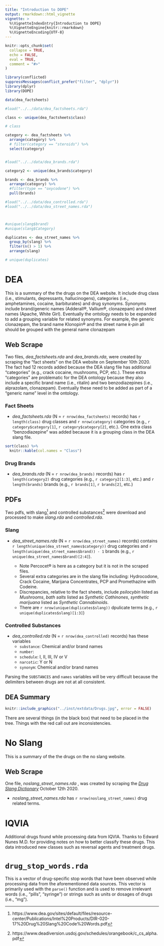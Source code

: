 ```yaml
---
title: "Introduction to DOPE"
output: rmarkdown::html_vignette
vignette: >
  %\VignetteIndexEntry{Introduction to DOPE}
  %\VignetteEngine{knitr::rmarkdown}
  %\VignetteEncoding{UTF-8}
---
```


```r
knitr::opts_chunk$set(
  collapse = TRUE,
  echo = FALSE,
  eval = TRUE,
  comment = "#>"
)
```

```r
library(conflicted)
suppressMessages(conflict_prefer("filter", "dplyr"))
library(dplyr)
library(DOPE)
```


```r
data(dea_factsheets)

#load("../../data/dea_factsheets.rda")

class <- unique(dea_factsheets$class)

# class

category <- dea_factsheets %>%
  arrange(category) %>%
  # filter(category == "steroids") %>%
  select(category)


#load("../../data/dea_brands.rda")

category2 <- unique(dea_brands$category)

brands <- dea_brands %>%
  arrange(category) %>%
  #filter(type == "oxycodone") %>%
  pull(brands)

#load("../../data/dea_controlled.rda")
#load("../../data/dea_street_names.rda")



#unique(slang$brand)
#unique(slang$Category)

duplicates <- dea_street_names %>%
  group_by(slang) %>%
  filter(n() > 1) %>%
  arrange(slang)

# unique(duplicates)
```


# DEA

This is a summary of the the drugs on the DEA website.  It include drug class (i.e., stimulants, depressants, hallucinogens), categories (i.e.,  amphetamines, cocaine, barbiturates) and drug synonyms. Synonyms include brand/generic names (Adderall®, Vallium®, clonazepam) and street names (Apache, White Girl).  Eventually the ontology needs to be expanded to add a grouping variable for related synonyms.  For example, the generic clonazepam, the brand name Klonopin® and the street name *k-pin* all should be grouped with the general name clonazepam

## Web Scrape
Two files, *dea_factsheets.rda* and *dea_brands.rda*, were created by scraping the "fact sheets" on the DEA website on September 10th 2020. The fact had 12 records added because the DEA slang file has additional "categories" (e.g., crack cocaine, mushrooms, PCP, etc.).  These extra "categories" are problematic for the DEA ontology because they also include a specific brand name (i.e., ritalin) and two benzodiazepines (i.e., alprazolam, clonazepam).  Eventually these need to be added as part of a "generic name" level in the ontology.

### Fact Sheets

+ *dea_factsheets.rda* (N = `r nrow(dea_factsheets)` records) has `r length(class)` drug classes and `r nrow(category)` categories (e.g., `r category$category[1]`, `r category$category[2]`, etc.).  One extra class "benzodiazepine" was added because it is a grouping class in the DEA slang file.

```r
sort(class) %>%
  knitr::kable(col.names = "Class")
```

### Drug Brands

+ *dea_brands.rda* (N = `r nrow(dea_brands)` records) has `r length(category2)` drug categories (e.g., `r category2[1:3]`, etc.) and `r length(brands)`  brands (e.g., `r brands[1]`, `r brands[2]`, etc.)

## PDFs

Two pdfs, with slang^[https://www.dea.gov/sites/default/files/resource-center/Publications/Intel%20Products/DIR-020-17%20Drug%20Slang%20Code%20Words.pdf] and controlled substances^[https://www.deadiversion.usdoj.gov/schedules/orangebook/c_cs_alpha.pdf] were download and processed to make  *slang.rda* and *controlled.rda*.

### Slang

+ *dea_street_names.rda* (N = `r nrow(dea_street_names)` records) contains `r length(unique(dea_street_names$category))` drug categories and `r length(unique(dea_street_names$brand)) - 1` brands (e.g., `r unique(dea_street_names$brand)[2:4]`).


    + Note Percocet® is here as a category but it is not in the scraped files.
    + Several extra categories are in the slang file including: Hydrocodone, Crack Cocaine, Marijana Concentrates, PCP and Promethazine with Codeine.
    + Discrepancies, relative to the fact sheets, include *psilocybin* listed as *Mushrooms*, *bath salts* listed as *Synthetic Cathinones*, *synthetic marijuana* listed as *Synthetic Cannabinoids*.
    + There are `r nrow(unique(duplicates$slang))` dpulicate terms (e.g., `r unique(duplicates$slang)[1:3]`)

### Controlled Substances

+ *dea_controlled.rda* (N = `r nrow(dea_controlled)` records) has these variables
    + `substance`: Chemical and/or brand names
    + `number`:
    + `schedule`: I, II, III, IV or V
    + `narcotic`: Y or N
    + `synonym`: Chemical and/or brand names

Parsing the `SUBSTANCES` and `names` variables will be very difficult because the delimiters between drugs are not at all consistent.

## DEA Summary

```r
knitr::include_graphics("../inst/extdata/Drugs.jpg", error = FALSE)
```

There are several things (in the black box) that need to be placed in the tree.  Things with the red call out are inconsistencies.

# No Slang

This is a summary of the the drugs on the no slang website.

## Web Scrape
One file, *noslang_street_names.rda* , was created by scraping the [*Drug Slang Dictionary*](https://www.noslang.com/drugs/dictionary) October 12th 2020.

+ *noslang_street_names.rda* has `r nrow(noslang_street_names)` drug related terms.

# IQVIA

Additional drugs found while processing data from IQVIA. Thanks to Edward Nunes M.D. for providing notes on how to better classify these drugs. This data introduced new classes such as reversal agents and treatment drugs.

# `drug_stop_words.rda`

This is a vector of drug-specific stop words that have been observed while processing data from the aforementioned data sources. This vector is primarily used with the `parse()` function and is used to remove irrelevant words (i.e., "pills", "syringe") or strings such as units or dosages of drugs (i.e., "mg").
